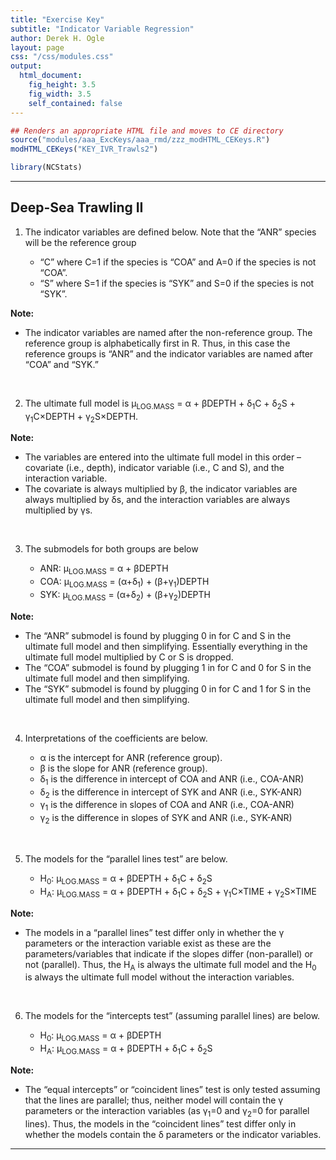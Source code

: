 ```yaml
---
title: "Exercise Key"
subtitle: "Indicator Variable Regression"
author: Derek H. Ogle
layout: page
css: "/css/modules.css"
output:
  html_document:
    fig_height: 3.5
    fig_width: 3.5
    self_contained: false
---
```


```r
## Renders an appropriate HTML file and moves to CE directory
source("modules/aaa_ExcKeys/aaa_rmd/zzz_modHTML_CEKeys.R")
modHTML_CEKeys("KEY_IVR_Trawls2")
```
```r
library(NCStats)
```

----

## Deep-Sea Trawling II

<ol start="1">
  <li>The indicator variables are defined below. Note that the "ANR" species will be the reference group</li>
  <ul>
    <li>"C" where C=1 if the species is "COA" and A=0 if the species is not "COA".</li>
    <li>"S" where S=1 if the species is "SYK" and S=0 if the species is not "SYK".</li>
  </ul>
</ol>

<div class="alert alert-warning">
<strong>Note:</strong> 
<ul>
  <li>The indicator variables are named after the non-reference group. The reference group is alphabetically first in R. Thus, in this case the reference groups is "ANR" and the indicator variables are named after "COA" and "SYK."</li>
</ul>
</div>

<br>

<ol start="2">
  <li>The ultimate full model is &mu;<sub>LOG.MASS</sub> = &alpha; + &beta;DEPTH + &delta;<sub>1</sub>C + &delta;<sub>2</sub>S + &gamma;<sub>1</sub>C&times;DEPTH + &gamma;<sub>2</sub>S&times;DEPTH.</li>
</ol>

<div class="alert alert-warning">
<strong>Note:</strong> 
<ul>
  <li>The variables are entered into the ultimate full model in this order -- covariate (i.e., depth), indicator variable (i.e., C and S), and the interaction variable.</li>
  <li>The covariate is always multiplied by &beta;, the indicator variables are always multiplied by &delta;s, and the interaction variables are always multiplied by &gamma;s.</li>
</ul>
</div>

<br>

<ol start="3">
  <li>The submodels for both groups are below</li>
  <ul>
    <li>ANR: &mu;<sub>LOG.MASS</sub> = &alpha; + &beta;DEPTH
    <li>COA: &mu;<sub>LOG.MASS</sub> = (&alpha;+&delta;<sub>1</sub>) + (&beta;+&gamma;<sub>1</sub>)DEPTH</li></li>
    <li>SYK: &mu;<sub>LOG.MASS</sub> = (&alpha;+&delta;<sub>2</sub>) + (&beta;+&gamma;<sub>2</sub>)DEPTH</li></li>
  </ul>
</ol>

<div class="alert alert-warning">
<strong>Note:</strong> 
<ul>
  <li>The "ANR" submodel is found by plugging 0 in for C and S in the ultimate full model and then simplifying. Essentially everything in the ultimate full model multiplied by C or S is dropped.</li>
  <li>The "COA" submodel is found by plugging 1 in for C and 0 for S in the ultimate full model and then simplifying.</li>
  <li>The "SYK" submodel is found by plugging 0 in for C and 1 for S in the ultimate full model and then simplifying.</li>
</ul>
</div>

<br>

<ol start="4">
  <li>Interpretations of the coefficients are below.</li>
  <ul>
    <li>&alpha; is the intercept for ANR (reference group).</li>
    <li>&beta; is the slope for ANR (reference group).</li>
    <li>&delta;<sub>1</sub> is the difference in intercept of COA and ANR (i.e., COA-ANR)</li>
    <li>&delta;<sub>2</sub> is the difference in intercept of SYK and ANR (i.e., SYK-ANR)</li>
    <li>&gamma;<sub>1</sub> is the difference in slopes of COA and ANR (i.e., COA-ANR)</li>
    <li>&gamma;<sub>2</sub> is the difference in slopes of SYK and ANR (i.e., SYK-ANR)</li>
  </ul>
</ol>

<br>

<ol start="5">
  <li>The models for the "parallel lines test" are below.</li>
  <ul>
    <li>H<sub>0</sub>: &mu;<sub>LOG.MASS</sub> = &alpha; + &beta;DEPTH + &delta;<sub>1</sub>C + &delta;<sub>2</sub>S</li>
    <li>H<sub>A</sub>: &mu;<sub>LOG.MASS</sub> = &alpha; + &beta;DEPTH + &delta;<sub>1</sub>C + &delta;<sub>2</sub>S + &gamma;<sub>1</sub>C&times;TIME + &gamma;<sub>2</sub>S&times;TIME</li>
  </ul>
</ol>

<div class="alert alert-warning">
<strong>Note:</strong> 
<ul>
  <li>The models in a "parallel lines" test differ only in whether the &gamma; parameters or the interaction variable exist as these are the parameters/variables that indicate if the slopes differ (non-parallel) or not (parallel). Thus, the H<sub>A</sub> is always the ultimate full model and the H<sub>0</sub> is always the ultimate full model without the interaction variables.</li>
</ul>
</div>

<br>

<ol start="6">
  <li>The models for the "intercepts test" (assuming parallel lines) are below.</li>
  <ul>
    <li>H<sub>0</sub>: &mu;<sub>LOG.MASS</sub> = &alpha; + &beta;DEPTH</li>
    <li>H<sub>A</sub>: &mu;<sub>LOG.MASS</sub> = &alpha; + &beta;DEPTH + &delta;<sub>1</sub>C + &delta;<sub>2</sub>S</li>
  </ul>
</ol>

<div class="alert alert-warning">
<strong>Note:</strong> 
<ul>
  <li>The "equal intercepts" or "coincident lines" test is only tested assuming that the lines are parallel; thus, neither model will contain the &gamma; parameters or the interaction variables (as &gamma;<sub>1</sub>=0 and &gamma;<sub>2</sub>=0 for parallel lines). Thus, the models in the "coincident lines" test differ only in whether the models contain the &delta; parameters or the indicator variables.</li>
</ul>
</div>

----
